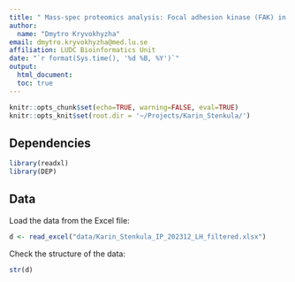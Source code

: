 ```yaml
---
title: " Mass-spec proteomics analysis: Focal adhesion kinase (FAK) in adipose cells"
author:
  name: "Dmytro Kryvokhyzha"
email: dmytro.kryvokhyzha@med.lu.se
affiliation: LUDC Bioinformatics Unit
date: "`r format(Sys.time(), '%d %B, %Y')`"
output:
  html_document:
  toc: true
---
```

  
```r
knitr::opts_chunk$set(echo=TRUE, warning=FALSE, eval=TRUE)
knitr::opts_knit$set(root.dir = '~/Projects/Karin_Stenkula/')
```

## Dependencies

```r
library(readxl)
library(DEP)
```

## Data

Load the data from the Excel file:

```r
d <- read_excel("data/Karin_Stenkula_IP_202312_LH_filtered.xlsx")
```

Check the structure of the data:

```r
str(d)
```
